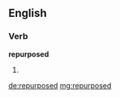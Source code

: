 ==English==

===Verb===
'''repurposed'''

# {{en-past of|repurpose}}

[[de:repurposed]]
[[mg:repurposed]]